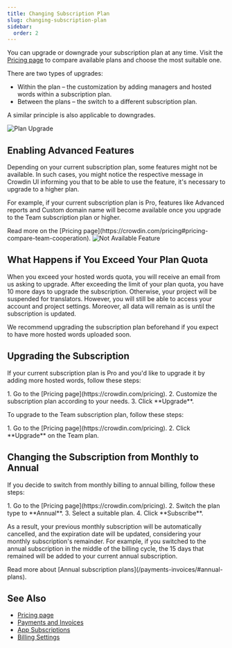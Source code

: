 ```yaml
---
title: Changing Subscription Plan
slug: changing-subscription-plan
sidebar:
  order: 2
---
```


[//]: # (https://support.crowdin.com/changing-subscription-plan/)


You can upgrade or downgrade your subscription plan at any time. Visit the [Pricing page](https://crowdin.com/pricing) to compare available plans and choose the most suitable one.

There are two types of upgrades:

* Within the plan &ndash; the customization by adding managers and hosted words within a subscription plan.
* Between the plans &ndash; the switch to a different subscription plan.

A similar principle is also applicable to downgrades.

<Image src={planUpgrade} alt="Plan Upgrade" />

## Enabling Advanced Features

Depending on your current subscription plan, some features might not be available. In such cases, you might notice the respective message in Crowdin UI informing you that to be able to use the feature, it's necessary to upgrade to a higher plan.

For example, if your current subscription plan is Pro, features like Advanced reports and Custom domain name will become available once you upgrade to the Team subscription plan or higher.

<ReadMore>
  Read more on the [Pricing page](https://crowdin.com/pricing#pricing-compare-team-cooperation).
</ReadMore>

<Image src={notAvailableFeature} alt="Not Available Feature" />

## What Happens if You Exceed Your Plan Quota

When you exceed your hosted words quota, you will receive an email from us asking to upgrade. After exceeding the limit of your plan quota, you have 10 more days to upgrade the subscription. Otherwise, your project will be suspended for translators. However, you will still be able to access your account and project settings. Moreover, all data will remain as is until the subscription is updated.

We recommend upgrading the subscription plan beforehand if you expect to have more hosted words uploaded soon.

## Upgrading the Subscription

If your current subscription plan is Pro and you'd like to upgrade it by adding more hosted words, follow these steps:

<Steps>
  1. Go to the [Pricing page](https://crowdin.com/pricing).
  2. Customize the subscription plan according to your needs.
  3. Click **Upgrade**.
</Steps>

To upgrade to the Team subscription plan, follow these steps:

<Steps>
  1. Go to the [Pricing page](https://crowdin.com/pricing).
  2. Click **Upgrade** on the Team plan.
</Steps>

## Changing the Subscription from Monthly to Annual

If you decide to switch from monthly billing to annual billing, follow these steps:

<Steps>
  1. Go to the [Pricing page](https://crowdin.com/pricing).
  2. Switch the plan type to **Annual**.
  3. Select a suitable plan.
  4. Click **Subscribe**.
</Steps>

As a result, your previous monthly subscription will be automatically cancelled, and the expiration date will be updated, considering your monthly subscription's remainder. For example, if you switched to the annual subscription in the middle of the billing cycle, the 15 days that remained will be added to your current annual subscription. 

<ReadMore>
  Read more about [Annual subscription plans](/payments-invoices/#annual-plans).
</ReadMore>

## See Also

* [Pricing page](https://crowdin.com/pricing)
* [Payments and Invoices](/payments-invoices)
* [App Subscriptions](/app-subscriptions)
* [Billing Settings](/billing-settings)